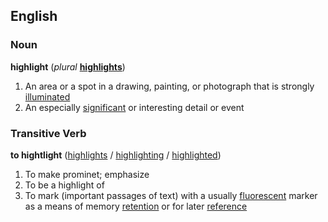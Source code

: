 ==English==

===Noun===

'''highlight''' (''plural'' '''[[highlights]]''')

#An area or a spot in a drawing, painting, or photograph that is strongly [[illuminated]] 
#An especially [[significant]] or interesting detail or event 

===Transitive Verb===

'''to hightlight''' ([[highlights]] / [[highlighting]] / [[highlighted]])

#To make prominet; emphasize
#To be a highlight of
#To mark (important passages of text) with a usually [[fluorescent]] marker as a means of memory [[retention]] or for later [[reference]]
